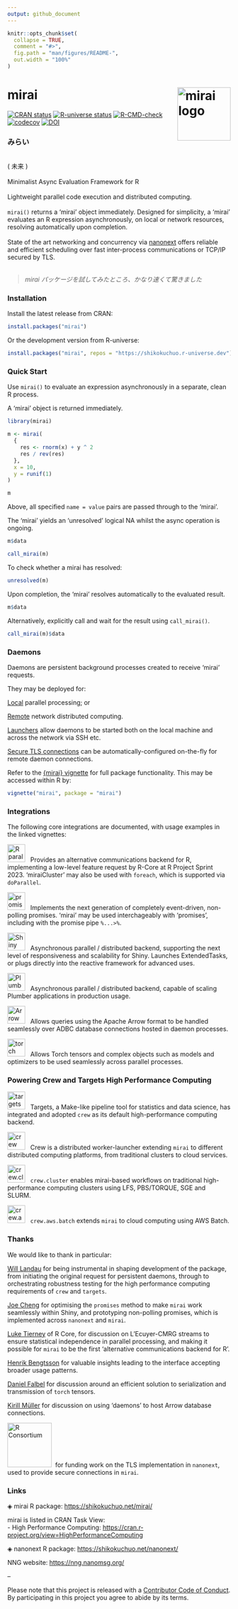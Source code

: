```yaml
---
output: github_document
---
```


<!-- README.md is generated from README.Rmd. Please edit that file -->

```r
knitr::opts_chunk$set(
  collapse = TRUE,
  comment = "#>",
  fig.path = "man/figures/README-",
  out.width = "100%"
)
```

# mirai <a href="https://shikokuchuo.net/mirai/" alt="mirai"><img src="man/figures/logo.png" alt="mirai logo" align="right" width="120"/></a>

<!-- badges: start -->
[![CRAN status](https://www.r-pkg.org/badges/version/mirai?color=005baa)](https://CRAN.R-project.org/package=mirai)
[![R-universe status](https://shikokuchuo.r-universe.dev/badges/mirai?color=44ac19)](https://shikokuchuo.r-universe.dev/mirai)
[![R-CMD-check](https://github.com/shikokuchuo/mirai/workflows/R-CMD-check/badge.svg)](https://github.com/shikokuchuo/mirai/actions)
[![codecov](https://codecov.io/gh/shikokuchuo/mirai/graph/badge.svg)](https://app.codecov.io/gh/shikokuchuo/mirai)
[![DOI](https://zenodo.org/badge/459341940.svg)](https://zenodo.org/badge/latestdoi/459341940)
<!-- badges: end -->

### みらい
<br />
( 未来 )
<br /><br />
Minimalist Async Evaluation Framework for R
<br /><br />
Lightweight parallel code execution and distributed computing.
<br /><br />
`mirai()` returns a 'mirai' object immediately. Designed for simplicity, a 'mirai' evaluates an R expression asynchronously, on local or network resources, resolving automatically upon completion.
<br /><br />
State of the art networking and concurrency via [nanonext](https://doi.org/10.5281/zenodo.7903429) offers reliable and efficient scheduling over fast inter-process communications or TCP/IP secured by TLS.
<br /><br />

> *mirai パッケージを試してみたところ、かなり速くて驚きました*

### Installation

Install the latest release from CRAN:

```r
install.packages("mirai")
```

Or the development version from R-universe:

```r
install.packages("mirai", repos = "https://shikokuchuo.r-universe.dev")
```

### Quick Start

Use `mirai()` to evaluate an expression asynchronously in a separate, clean R process.

A 'mirai' object is returned immediately.

```r
library(mirai)

m <- mirai(
  {
    res <- rnorm(x) + y ^ 2
    res / rev(res)
  },
  x = 10,
  y = runif(1)
)

m
```

Above, all specified `name = value` pairs are passed through to the 'mirai'.

The 'mirai' yields an 'unresolved' logical NA whilst the async operation is ongoing.

```r
m$data
```
```r
call_mirai(m)
```

To check whether a mirai has resolved:

```r
unresolved(m)
```

Upon completion, the 'mirai' resolves automatically to the evaluated result.

```r
m$data
```

Alternatively, explicitly call and wait for the result using `call_mirai()`.

```r
call_mirai(m)$data
```

### Daemons

Daemons are persistent background processes created to receive 'mirai' requests.

They may be deployed for:

[Local](https://shikokuchuo.net/mirai/articles/mirai.html#daemons-local-persistent-processes) parallel processing; or

[Remote](https://shikokuchuo.net/mirai/articles/mirai.html#distributed-computing-remote-daemons) network distributed computing.

[Launchers](https://shikokuchuo.net/mirai/articles/mirai.html#distributed-computing-launching-daemons) allow daemons to be started both on the local machine and across the network via SSH etc.

[Secure TLS connections](https://shikokuchuo.net/mirai/articles/mirai.html#distributed-computing-tls-secure-connections) can be automatically-configured on-the-fly for remote daemon connections.

Refer to the [{mirai} vignette](https://shikokuchuo.net/mirai/articles/mirai.html) for full package functionality. This may be accessed within R by:

```r
vignette("mirai", package = "mirai")
```

### Integrations

The following core integrations are documented, with usage examples in the linked vignettes:

[<img alt="R parallel" src="https://www.r-project.org/logo/Rlogo.png" width="40" />](https://shikokuchuo.net/mirai/articles/parallel.html) &nbsp; Provides an alternative communications backend for R, implementing a low-level feature request by R-Core at R Project Sprint 2023. 'miraiCluster' may also be used with `foreach`, which is supported via `doParallel`.

[<img alt="promises" src="https://docs.posit.co/images/posit-ball.png" width="40" />](https://shikokuchuo.net/mirai/articles/promises.html) &nbsp; Implements the next generation of completely event-driven, non-polling promises. 'mirai' may be used interchageably with 'promises', including with the promise pipe `%...>%`.

[<img alt="Shiny" src="https://github.com/rstudio/shiny/raw/main/man/figures/logo.png" width="40" />](https://shikokuchuo.net/mirai/articles/shiny.html) &nbsp; Asynchronous parallel / distributed backend, supporting the next level of responsiveness and scalability for Shiny. Launches ExtendedTasks, or plugs directly into the reactive framework for advanced uses.

[<img alt="Plumber" src="https://rstudio.github.io/cheatsheets/html/images/logo-plumber.png" width="40" />](https://shikokuchuo.net/mirai/articles/plumber.html) &nbsp; Asynchronous parallel / distributed backend, capable of scaling Plumber applications in production usage.

[<img alt="Arrow" src="https://arrow.apache.org/img/arrow-logo_hex_black-txt_white-bg.png" width="40" />](https://shikokuchuo.net/mirai/articles/databases.html) &nbsp; Allows queries using the Apache Arrow format to be handled seamlessly over ADBC database connections hosted in daemon processes.

[<img alt="torch" src="https://torch.mlverse.org/css/images/hex/torch.png" width="40" />](https://shikokuchuo.net/mirai/articles/torch.html) &nbsp; Allows Torch tensors and complex objects such as models and optimizers to be used seamlessly across parallel processes.

### Powering Crew and Targets High Performance Computing

[<img alt="targets" src="https://github.com/ropensci/targets/raw/main/man/figures/logo.png" width="40" />](https://docs.ropensci.org/targets/) &nbsp; Targets, a Make-like pipeline tool for statistics and data science, has integrated and adopted `crew` as its default high-performance computing backend.

[<img alt="crew" src="https://github.com/wlandau/crew/raw/main/man/figures/logo.png" width="40" />](https://wlandau.github.io/crew/) &nbsp; Crew is a distributed worker-launcher extending `mirai` to different distributed computing platforms, from traditional clusters to cloud services.

[<img alt="crew.cluster" src="https://github.com/wlandau/crew.cluster/raw/main/man/figures/logo.png" width="40" />](https://wlandau.github.io/crew.cluster/) &nbsp; `crew.cluster` enables mirai-based workflows on traditional high-performance computing clusters using LFS, PBS/TORQUE, SGE and SLURM.

[<img alt="crew.aws.batch" src="https://github.com/wlandau/crew.aws.batch/raw/main/man/figures/logo.png" width="40" />](https://wlandau.github.io/crew.aws.batch/) &nbsp; `crew.aws.batch` extends `mirai` to cloud computing using AWS Batch.

### Thanks

We would like to thank in particular:

[Will Landau](https://github.com/wlandau/) for being instrumental in shaping development of the package, from initiating the original request for persistent daemons, through to orchestrating robustness testing for the high performance computing requirements of `crew` and `targets`.

[Joe Cheng](https://github.com/jcheng5/) for optimising the `promises` method to make `mirai` work seamlessly within Shiny, and prototyping non-polling promises, which is implemented across `nanonext` and `mirai`.

[Luke Tierney](https://github.com/ltierney/) of R Core, for discussion on L'Ecuyer-CMRG streams to ensure statistical independence in parallel processing, and making it possible for `mirai` to be the first 'alternative communications backend for R'.

[Henrik Bengtsson](https://github.com/HenrikBengtsson/) for valuable insights leading to the interface accepting broader usage patterns.

[Daniel Falbel](https://github.com/dfalbel/) for discussion around an efficient solution to serialization and transmission of `torch` tensors.

[Kirill Müller](https://github.com/krlmlr/) for discussion on using 'daemons' to host Arrow database connections.

[<img alt="R Consortium" src="https://www.r-consortium.org/wp-content/uploads/sites/13/2016/09/RConsortium_Horizontal_Pantone.png" width="100" />](https://www.r-consortium.org/)&nbsp; for funding work on the TLS implementation in `nanonext`, used to provide secure connections in `mirai`.

### Links

◈ mirai R package: <https://shikokuchuo.net/mirai/>

mirai is listed in CRAN Task View: <br />
- High Performance Computing: <https://cran.r-project.org/view=HighPerformanceComputing>

◈ nanonext R package: <https://shikokuchuo.net/nanonext/>

NNG website: <https://nng.nanomsg.org/><br />

--

Please note that this project is released with a [Contributor Code of Conduct](https://shikokuchuo.net/mirai/CODE_OF_CONDUCT.html). By participating in this project you agree to abide by its terms.
